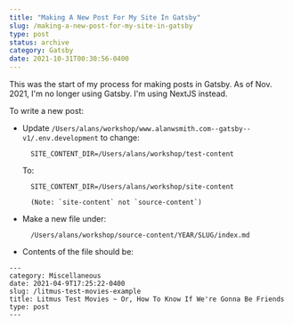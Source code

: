 ```yaml
---
title: "Making A New Post For My Site In Gatsby"
slug: /making-a-new-post-for-my-site-in-gatsby
type: post
status: archive
category: Gatsby
date: 2021-10-31T00:30:56-0400
---
```


This was the start of my process for making posts in Gatsby. As of Nov. 2021, I'm no longer using Gatsby. I'm using NextJS instead. 



To write a new post:

- Update `/Users/alans/workshop/www.alanwsmith.com--gatsby--v1/.env.development` to change:

        SITE_CONTENT_DIR=/Users/alans/workshop/test-content
    
    To:
    
        SITE_CONTENT_DIR=/Users/alans/workshop/site-content
        
        (Note: `site-content` not `source-content`)
        
        
        
- Make a new file under:

        /Users/alans/workshop/source-content/YEAR/SLUG/index.md
        
- Contents of the file should be:



```
---
category: Miscellaneous
date: 2021-04-9T17:25:22-0400
slug: /litmus-test-movies-example
title: Litmus Test Movies ~ Or, How To Know If We're Gonna Be Friends
type: post
---
```
